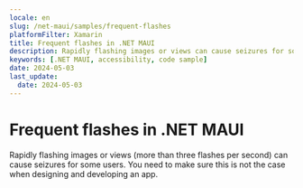 ```yaml
---
locale: en
slug: /net-maui/samples/frequent-flashes
platformFilter: Xamarin
title: Frequent flashes in .NET MAUI
description: Rapidly flashing images or views can cause seizures for some users.
keywords: [.NET MAUI, accessibility, code sample]
date: 2024-05-03
last_update:
  date: 2024-05-03
---
```


# Frequent flashes in .NET MAUI

Rapidly flashing images or views (more than three flashes per second) can cause seizures for some users. You need to make sure this is not the case when designing and developing an app.

<CodeSample id="screen-flashes" locale="en" platform="net-maui"/>
